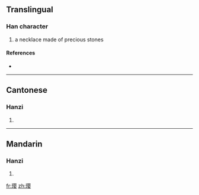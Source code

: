 {{also|瓔}}
==Translingual==

===Han character===
{{Han char|rn=96|rad=玉|as=11|sn=15|four=|canj=一土月人女 (MGBOV)}}

# a necklace made of precious stones

====References====
* {{Han ref|kx=0741.221|hdz=21135.060|uh=748E|ud=29838}}

----

==Cantonese==

===Hanzi===
{{yue-hanzi|jyut=|y=ying1|tra=瓔}}

# {{defn|Cantonese}}

----

==Mandarin==

===Hanzi===
{{cmn-hanzi|tra=瓔|pin=[[yīng]] ([[ying1]])|wg=ying<sup>1</sup>}}

# {{defn|Mandarin}}

[[fr:璎]]
[[zh:璎]]